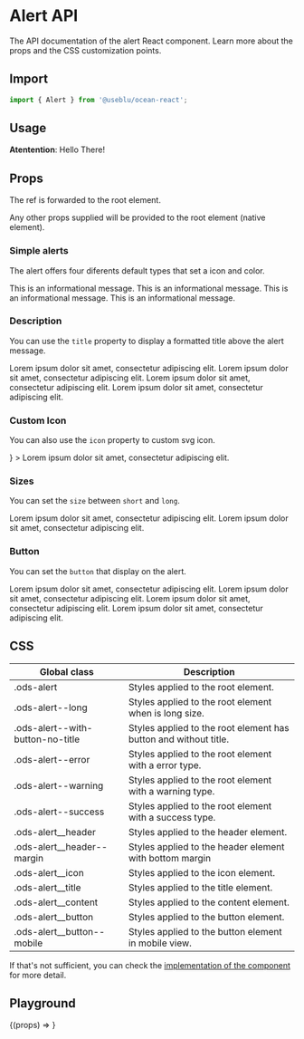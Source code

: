 
<Meta title="Components/Alert" component={Alert} />

# Alert API

The API documentation of the alert React component. Learn more about the props and the CSS customization points.

## Import

```javascript
import { Alert } from '@useblu/ocean-react';
```

## Usage

<Canvas withSource="open" withToolbar>
  <Story name="Usage">
    <Alert>
      <strong>Atentention</strong>: Hello There!
    </Alert>
  </Story>
</Canvas>

## Props

<ArgsTable of="." />

The ref is forwarded to the root element.

Any other props supplied will be provided to the root element (native element).

### Simple alerts

The alert offers four diferents default types that set a icon and color.

<Canvas>
  <Story name="default">
    <Alert>This is an informational message.</Alert>
  </Story>
  <Story name="warning">
    <Alert type="warning">This is an informational message.</Alert>
  </Story>
  <Story name="error">
    <Alert type="error">This is an informational message.</Alert>
  </Story>
  <Story name="success">
    <Alert type="success">This is an informational message.</Alert>
  </Story>
</Canvas>

### Description

You can use the `title` property to display a formatted title above the alert message.

<Canvas>
  <Story name="default-with-title">
    <Alert title="Default Title">
      Lorem ipsum dolor sit amet, consectetur adipiscing elit.
    </Alert>
  </Story>
  <Story name="warning-with-title">
    <Alert type="warning" title="Warning Title">
      Lorem ipsum dolor sit amet, consectetur adipiscing elit.
    </Alert>
  </Story>
  <Story name="error-with-title">
    <Alert type="error" title="Error Title">
      Lorem ipsum dolor sit amet, consectetur adipiscing elit.
    </Alert>
  </Story>
  <Story name="success-with-title">
    <Alert type="success" title="Success Title!">
      Lorem ipsum dolor sit amet, consectetur adipiscing elit.
    </Alert>
  </Story>
</Canvas>

### Custom Icon

You can also use the `icon` property to custom svg icon.

<Canvas>
  <Story name="default-with-custom-icon">
    <Alert
      title="Alert with a custom icon!"
      icon={<StarOutline size={24} stroke="#5872f5" />}
    >
      Lorem ipsum dolor sit amet, consectetur adipiscing elit.
    </Alert>
  </Story>
</Canvas>

### Sizes

You can set the `size` between `short` and `long`.

<Canvas>
  <Story name="default-short-size">
    <Alert title="Default Title" size="short">
      Lorem ipsum dolor sit amet, consectetur adipiscing elit.
    </Alert>
  </Story>
  <Story name="default-long-size">
    <Alert title="Default Title" size="long">
      Lorem ipsum dolor sit amet, consectetur adipiscing elit.
    </Alert>
  </Story>
</Canvas>

### Button

You can set the `button` that display on the alert.

<Canvas>
  <Story name="default-button">
    <Alert title="Default Title" button="Button">
      Lorem ipsum dolor sit amet, consectetur adipiscing elit.
    </Alert>
  </Story>
  <Story name="warning-button">
    <Alert title="Default Title" button="Button" type="warning">
      Lorem ipsum dolor sit amet, consectetur adipiscing elit.
    </Alert>
  </Story>
  <Story name="error-button">
    <Alert title="Default Title" button="Button" type="error">
      Lorem ipsum dolor sit amet, consectetur adipiscing elit.
    </Alert>
  </Story>
  <Story name="success-button">
    <Alert title="Default Title" button="Button" type="success">
      Lorem ipsum dolor sit amet, consectetur adipiscing elit.
    </Alert>
  </Story>
</Canvas>

## CSS

| Global class                     | Description                                                      |
| -------------------------------- | ---------------------------------------------------------------- |
| .ods-alert                       | Styles applied to the root element.                              |
| .ods-alert--long                 | Styles applied to the root element when is long size.            |
| .ods-alert--with-button-no-title | Styles applied to the root element has button and without title. |
| .ods-alert--error                | Styles applied to the root element with a error type.            |
| .ods-alert--warning              | Styles applied to the root element with a warning type.          |
| .ods-alert--success              | Styles applied to the root element with a success type.          |
| .ods-alert\_\_header             | Styles applied to the header element.                            |
| .ods-alert\_\_header--margin     | Styles applied to the header element with bottom margin          |
| .ods-alert\_\_icon               | Styles applied to the icon element.                              |
| .ods-alert\_\_title              | Styles applied to the title element.                             |
| .ods-alert\_\_content            | Styles applied to the content element.                           |
| .ods-alert\_\_button             | Styles applied to the button element.                            |
| .ods-alert\_\_button--mobile     | Styles applied to the button element in mobile view.             |

If that's not sufficient, you can check the [implementation of the component](https://github.com/ocean-ds/ocean-web/blob/master/packages/ocean-react/src/Alert/Alert.tsx) for more detail.

## Playground

<Canvas>
  <Story
    name="playground"
    args={{
      title: 'My title',
      type: 'default',
      children: 'Lorem ipsum dolor sit amet, consectetur adipiscing elit.',
      size: 'long',
      button: 'Button',
    }}
    argTypes={{
      icon: { control: null },
      buttonAction: { control: null },
    }}
  >
    {(props) => <Alert {...props} />}
  </Story>
</Canvas>
